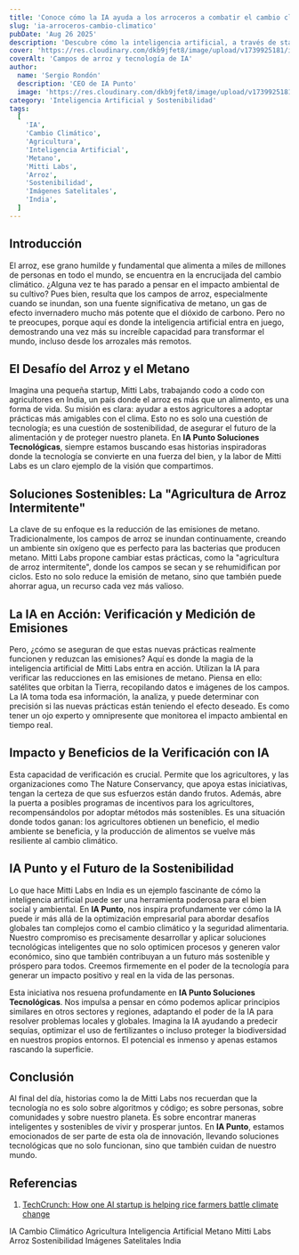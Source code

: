 ```yaml
---
title: 'Conoce cómo la IA ayuda a los arroceros a combatir el cambio climático.'
slug: 'ia-arroceros-cambio-climatico'
pubDate: 'Aug 26 2025'
description: 'Descubre cómo la inteligencia artificial, a través de startups como Mitti Labs, está transformando la agricultura del arroz en la India, reduciendo emisiones de metano y combatiendo el cambio climático.'
cover: 'https://res.cloudinary.com/dkb9jfet8/image/upload/v1739925181/ia-arroceros-clima_example.jpg'
coverAlt: 'Campos de arroz y tecnología de IA'
author:
  name: 'Sergio Rondón'
  description: 'CEO de IA Punto'
  image: 'https://res.cloudinary.com/dkb9jfet8/image/upload/v1739925181/sergio_gdcaeh.png'
category: 'Inteligencia Artificial y Sostenibilidad'
tags:
  [
    'IA',
    'Cambio Climático',
    'Agricultura',
    'Inteligencia Artificial',
    'Metano',
    'Mitti Labs',
    'Arroz',
    'Sostenibilidad',
    'Imágenes Satelitales',
    'India',
  ]
---
```


<h2 id="introduccion">Introducción</h2>

El arroz, ese grano humilde y fundamental que alimenta a miles de millones de personas en todo el mundo, se encuentra en la encrucijada del cambio climático. ¿Alguna vez te has parado a pensar en el impacto ambiental de su cultivo? Pues bien, resulta que los campos de arroz, especialmente cuando se inundan, son una fuente significativa de metano, un gas de efecto invernadero mucho más potente que el dióxido de carbono. Pero no te preocupes, porque aquí es donde la inteligencia artificial entra en juego, demostrando una vez más su increíble capacidad para transformar el mundo, incluso desde los arrozales más remotos.

<h2 id="el-desafio-del-arroz-y-el-metano">El Desafío del Arroz y el Metano</h2>

Imagina una pequeña startup, Mitti Labs, trabajando codo a codo con agricultores en India, un país donde el arroz es más que un alimento, es una forma de vida. Su misión es clara: ayudar a estos agricultores a adoptar prácticas más amigables con el clima. Esto no es solo una cuestión de tecnología; es una cuestión de sostenibilidad, de asegurar el futuro de la alimentación y de proteger nuestro planeta. En **IA Punto Soluciones Tecnológicas**, siempre estamos buscando esas historias inspiradoras donde la tecnología se convierte en una fuerza del bien, y la labor de Mitti Labs es un claro ejemplo de la visión que compartimos.

<h2 id="soluciones-sostenibles-agricultura-intermitente">Soluciones Sostenibles: La "Agricultura de Arroz Intermitente"</h2>

La clave de su enfoque es la reducción de las emisiones de metano. Tradicionalmente, los campos de arroz se inundan continuamente, creando un ambiente sin oxígeno que es perfecto para las bacterias que producen metano. Mitti Labs propone cambiar estas prácticas, como la "agricultura de arroz intermitente", donde los campos se secan y se rehumidifican por ciclos. Esto no solo reduce la emisión de metano, sino que también puede ahorrar agua, un recurso cada vez más valioso.

<h2 id="la-ia-en-accion-verificacion-y-medicion">La IA en Acción: Verificación y Medición de Emisiones</h2>

Pero, ¿cómo se aseguran de que estas nuevas prácticas realmente funcionen y reduzcan las emisiones? Aquí es donde la magia de la inteligencia artificial de Mitti Labs entra en acción. Utilizan la IA para verificar las reducciones en las emisiones de metano. Piensa en ello: satélites que orbitan la Tierra, recopilando datos e imágenes de los campos. La IA toma toda esa información, la analiza, y puede determinar con precisión si las nuevas prácticas están teniendo el efecto deseado. Es como tener un ojo experto y omnipresente que monitorea el impacto ambiental en tiempo real.

<h2 id="impacto-y-beneficios-de-la-verificacion-con-ia">Impacto y Beneficios de la Verificación con IA</h2>

Esta capacidad de verificación es crucial. Permite que los agricultores, y las organizaciones como The Nature Conservancy, que apoya estas iniciativas, tengan la certeza de que sus esfuerzos están dando frutos. Además, abre la puerta a posibles programas de incentivos para los agricultores, recompensándolos por adoptar métodos más sostenibles. Es una situación donde todos ganan: los agricultores obtienen un beneficio, el medio ambiente se beneficia, y la producción de alimentos se vuelve más resiliente al cambio climático.

<h2 id="ia-punto-y-el-futuro-de-la-sostenibilidad">IA Punto y el Futuro de la Sostenibilidad</h2>

Lo que hace Mitti Labs en India es un ejemplo fascinante de cómo la inteligencia artificial puede ser una herramienta poderosa para el bien social y ambiental. En **IA Punto**, nos inspira profundamente ver cómo la IA puede ir más allá de la optimización empresarial para abordar desafíos globales tan complejos como el cambio climático y la seguridad alimentaria. Nuestro compromiso es precisamente desarrollar y aplicar soluciones tecnológicas inteligentes que no solo optimicen procesos y generen valor económico, sino que también contribuyan a un futuro más sostenible y próspero para todos. Creemos firmemente en el poder de la tecnología para generar un impacto positivo y real en la vida de las personas.

Esta iniciativa nos resuena profundamente en **IA Punto Soluciones Tecnológicas**. Nos impulsa a pensar en cómo podemos aplicar principios similares en otros sectores y regiones, adaptando el poder de la IA para resolver problemas locales y globales. Imagina la IA ayudando a predecir sequías, optimizar el uso de fertilizantes o incluso proteger la biodiversidad en nuestros propios entornos. El potencial es inmenso y apenas estamos rascando la superficie.

<h2 id="conclusion">Conclusión</h2>

Al final del día, historias como la de Mitti Labs nos recuerdan que la tecnología no es solo sobre algoritmos y código; es sobre personas, sobre comunidades y sobre nuestro planeta. Es sobre encontrar maneras inteligentes y sostenibles de vivir y prosperar juntos. En **IA Punto**, estamos emocionados de ser parte de esta ola de innovación, llevando soluciones tecnológicas que no solo funcionan, sino que también cuidan de nuestro mundo.

<h2 id="referencias">Referencias</h2>

1.  <a href="https://techcrunch.com/2025/08/26/how-one-ai-startup-is-helping-rice-farmers-battle-climate-change/" target="_blank" rel="noopener noreferrer">TechCrunch: How one AI startup is helping rice farmers battle climate change</a>

<div class="flex flex-wrap gap-2 mt-8">
  <span class="inline-block px-3 py-1 bg-primary-100 text-primary-700 text-xs font-semibold rounded-full shadow-sm">IA</span>
  <span class="inline-block px-3 py-1 bg-primary-100 text-primary-700 text-xs font-semibold rounded-full shadow-sm">Cambio Climático</span>
  <span class="inline-block px-3 py-1 bg-primary-100 text-primary-700 text-xs font-semibold rounded-full shadow-sm">Agricultura</span>
  <span class="inline-block px-3 py-1 bg-primary-100 text-primary-700 text-xs font-semibold rounded-full shadow-sm">Inteligencia Artificial</span>
  <span class="inline-block px-3 py-1 bg-primary-100 text-primary-700 text-xs font-semibold rounded-full shadow-sm">Metano</span>
  <span class="inline-block px-3 py-1 bg-primary-100 text-primary-700 text-xs font-semibold rounded-full shadow-sm">Mitti Labs</span>
  <span class="inline-block px-3 py-1 bg-primary-100 text-primary-700 text-xs font-semibold rounded-full shadow-sm">Arroz</span>
  <span class="inline-block px-3 py-1 bg-primary-100 text-primary-700 text-xs font-semibold rounded-full shadow-sm">Sostenibilidad</span>
  <span class="inline-block px-3 py-1 bg-primary-100 text-primary-700 text-xs font-semibold rounded-full shadow-sm">Imágenes Satelitales</span>
  <span class="inline-block px-3 py-1 bg-primary-100 text-primary-700 text-xs font-semibold rounded-full shadow-sm">India</span>
</div>